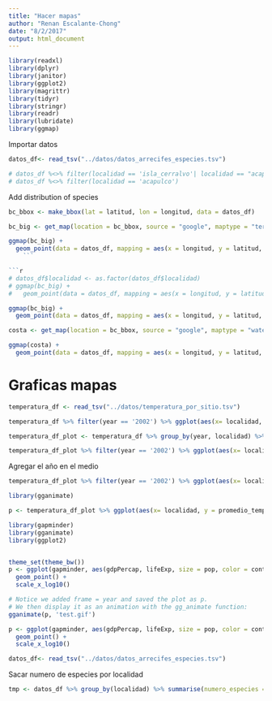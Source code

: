 ```yaml
---
title: "Hacer mapas"
author: "Renan Escalante-Chong"
date: "8/2/2017"
output: html_document
---
```


```r
library(readxl)
library(dplyr)
library(janitor)
library(ggplot2)
library(magrittr)
library(tidyr)
library(stringr)
library(readr)
library(lubridate)
library(ggmap)
```

Importar datos

```r
datos_df<- read_tsv("../datos/datos_arrecifes_especies.tsv")

# datos_df %<>% filter(localidad == 'isla_cerralvo'| localidad == "acapulco")
# datos_df %<>% filter(localidad == 'acapulco')
```

Add distribution of species

```r

bc_bbox <- make_bbox(lat = latitud, lon = longitud, data = datos_df)

bc_big <- get_map(location = bc_bbox, source = "google", maptype = "terrain")
```

```r
ggmap(bc_big) + 
  geom_point(data = datos_df, mapping = aes(x = longitud, y = latitud, color = localidad, size = total))
    ```

```r
# datos_df$localidad <- as.factor(datos_df$localidad)
# ggmap(bc_big) + 
#   geom_point(data = datos_df, mapping = aes(x = longitud, y = latitud, color = localidad, size = biomasa, shape = localidad)) + scale_shape_manual(values = 1:nlevels(datos_df$localidad))

ggmap(bc_big) + 
  geom_point(data = datos_df, mapping = aes(x = longitud, y = latitud, color = localidad, size = biomasa, shape = localidad)) + scale_shape_manual(values = rep(1:6, 7))

```


```r
costa <- get_map(location = bc_bbox, source = "google", maptype = "watercolor")

```

```r
ggmap(costa) + 
  geom_point(data = datos_df, mapping = aes(x = longitud, y = latitud, color = localidad))
```


# Graficas mapas

```r
temperatura_df <- read_tsv("../datos/temperatura_por_sitio.tsv")
```
```r
temperatura_df %>% filter(year == '2002') %>% ggplot(aes(x= localidad, y = temperatura)) + geom_bar(stat = 'identity') + theme(axis.text.x = element_text(angle = 90, hjust = 1))
```


```r

temperatura_df_plot <- temperatura_df %>% group_by(year, localidad) %>% summarise(promedio_temperatura = mean(temperatura))

temperatura_df_plot %>% filter(year == '2002') %>% ggplot(aes(x= localidad, y = promedio_temperatura, fill = promedio_temperatura)) + geom_bar(stat = 'identity') + theme(axis.text.x = element_text(angle = 90, hjust = 1)) 
```


Agregar el año en el medio

```r
temperatura_df_plot %>% filter(year == '2002') %>% ggplot(aes(x= localidad, y = promedio_temperatura, fill = promedio_temperatura)) + geom_bar(stat = 'identity') + theme(axis.text.x = element_text(angle = 45, hjust = 1)) + coord_polar(theta = "x", direction=1) + scale_fill_gradient(low="blue", high="red")
```


```r
library(gganimate)

```
```r
p <- temperatura_df_plot %>% ggplot(aes(x= localidad, y = promedio_temperatura, fill = promedio_temperatura, frame = year)) + geom_bar(stat = 'identity') + theme(axis.text.x = element_text(angle = 45, hjust = 1)) + coord_polar(theta = "x", direction=1) + scale_fill_gradient(low="blue", high="red")
```

```r
library(gapminder)
library(gganimate)
library(ggplot2)


theme_set(theme_bw())
p <- ggplot(gapminder, aes(gdpPercap, lifeExp, size = pop, color = continent, frame = year)) +
  geom_point() +
  scale_x_log10()

# Notice we added frame = year and saved the plot as p. 
# We then display it as an animation with the gg_animate function:
gganimate(p, 'test.gif')
```

```r
p <- ggplot(gapminder, aes(gdpPercap, lifeExp, size = pop, color = continent, frame = year)) +
  geom_point() +
  scale_x_log10()

```


```r
datos_df<- read_tsv("../datos/datos_arrecifes_especies.tsv")
```


Sacar numero de especies por localidad

```r
tmp <- datos_df %>% group_by(localidad) %>% summarise(numero_especies = n_distinct(especie))
```

